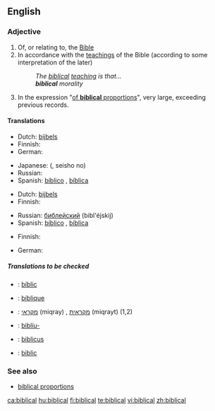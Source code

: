 ==English==
===Adjective===
{{en-adj}}

# Of, or relating to, the [[Bible]]
# In accordance with the [[teaching]]s of the Bible (according to some interpretation of the later)
#: ''The [[biblical]] [[teaching]] is that...''
#: '''''biblical''' morality''
# In the expression "[[of biblical proportions|of '''biblical''' proportions]]", very large, exceeding previous records. 

====Translations====
{{trans-top|of, or relating to, the Bible}}
* Dutch: [[bijbels]]
* Finnish: {{t+|fi|raamatullinen}}
* German: {{t+|de|biblisch}}
{{trans-mid}}
* Japanese: {{Jpan|[[聖書]]の}} ({{Jpan|[[せいしょ]]の}}, seisho no)
* Russian: {{t+|ru|библейский|tr=bibl'éjskij|sc=Cyrl}}
* Spanish: [[bíblico]] {{m}}, [[bíblica]] {{f}}
{{trans-bottom}}

{{trans-top|in accordance with the teachings of the Bible}}
* Dutch: [[bijbels]]
* Finnish: {{t+|fi|raamatullinen}}
{{trans-mid}}
* Russian: [[библейский]] (bibl'éjskij)
* Spanish: [[bíblico]] {{m}}, [[bíblica]] {{f}}
{{trans-bottom}}

{{trans-top|exceeding previous records}}
* Finnish: {{t+|fi|raamatullinen}}
{{trans-mid}}
* German: {{t+|de|biblisch}}
{{trans-bottom}}

=====Translations to be checked=====
{{checktrans}}
{{trans-top|translations to be checked}}
*{{ttbc|Catalan}}: [[bíblic]]
*{{ttbc|French}}: [[biblique]]
*{{ttbc|Hebrew}}: [[מקראי]] (miqray) {{m}}, [[מקראית]] (miqrayt) {{f}} (1,2)
{{trans-mid}}
*{{ttbc|Icelandic}}: [[biblía|biblíu-]]
*{{ttbc|Latin}}: [[biblicus]]
*{{ttbc|Romanian}}: [[biblic]]
{{trans-bottom}}

===See also===
* [[biblical proportions]]

[[ca:biblical]]
[[hu:biblical]]
[[fi:biblical]]
[[te:biblical]]
[[vi:biblical]]
[[zh:biblical]]